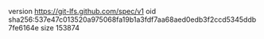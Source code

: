 version https://git-lfs.github.com/spec/v1
oid sha256:537e47c013520a975068fa19b1a3fdf7aa68aed0edb3f2ccd5345ddb7fe6164e
size 153874
